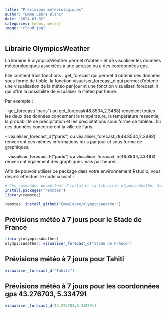 ```yaml
---
title: "Prévisions météorologiques"
author: "Emma Labre Blanc"
date: "2024-03-02"
categories: [news, météo]
image: "cloud.jpg"
---
```



## Librairie OlympicsWeather

La librairie R olympicsWeather permet d'obtenir et de visualiser les données météorologiques associées à une adresse ou à des coordonnées gps.

Elle contient trois fonctions : get_forecast qui permet d'obtenir ces données sous forme de tibble, la fonction visualiser_forecast_d qui permet d'obtenir une visualisation de la météo par jour et une fonction visualiser_forecast_h qui offre la possibilité de visualiser la météo par heure.

Par exemple :

\- get_forecast("paris") ou get_forecast(48.8534,2.3488) renvoient toutes les deux des données concernant la température, la température ressentie, la probabilité de précipitation et les précipitations sous forme de tableau. Ici ces données concerneront la ville de Paris.

\- visualiser_forecast_d("paris") ou visualiser_forecast_d(48.8534,2.3488) renverront ces mêmes informations mais par jour et sous forme de graphiques.

\- visualiser_forecast_h("paris") ou visualiser_forecast_h(48.8534,2.3488) renverront également des graphiques mais par heures.

Afin de pouvoir utiliser ce package dans votre environnement Rstudio, vous devrez effectuer le code suivant :

```r
# Ces commandes permettent d'installer la librairie olympicsWeather directement depuis le dépôt GitHub contenant le package.
install.packages("remotes")
library(remotes)

remotes::install_github("Emmalabre/olympicsWeather")
```

## Prévisions météo à 7 jours pour le Stade de France

```r
library(olympicsWeather)
olympicsWeather::visualiser_forecast_d("stade de France")
```

## Prévisions météo à 7 jours pour Tahiti

```r
visualiser_forecast_d("Tahiti")
```

## Prévisions météo à 7 jours pour les coordonnées gps 43.276703, 5.334791

```r
visualiser_forecast_d(43.276703,5.334791)
```
